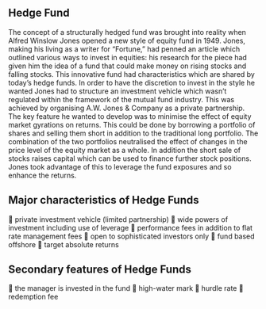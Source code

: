 ==Hedge Fund==
 
The concept of a structurally hedged fund was brought into reality when Alfred Winslow Jones opened a new style of equity fund in 1949. Jones, making his living as a writer for “Fortune,” had penned an article which outlined various ways to invest in equities: his research for the piece had given him the idea of a fund that could make money on rising stocks and falling stocks. This innovative fund had characteristics which are shared by today’s hedge funds. In order to have the discretion to invest in the style he wanted Jones had to structure an investment vehicle which wasn’t regulated within the framework of the mutual fund industry. This was achieved by organising A.W. Jones & Company as a private partnership. The key feature he wanted to develop was to minimise the effect of equity market gyrations on returns. This could be done by borrowing a portfolio of shares and selling them short in addition to the traditional long portfolio. The combination of the two portfolios neutralised the effect of changes in the price level of the equity market as a whole. In addition the short sale of stocks raises capital which can be used to finance further stock positions. Jones took advantage of this to leverage the fund exposures and so enhance the returns. 


== Major characteristics of Hedge Funds ==
 private investment vehicle (limited partnership)
 wide powers of investment including use of leverage
 performance fees in addition to flat rate management fees
 open to sophisticated investors only
 fund based offshore 
 target absolute returns


== Secondary features of Hedge Funds ==
 the manager is invested in the fund
 high-water mark
 hurdle rate
 redemption fee